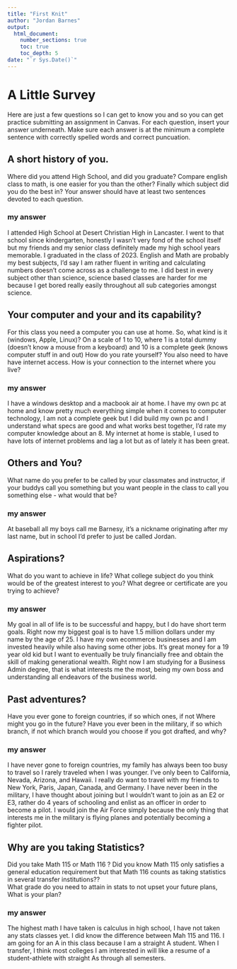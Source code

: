 ```yaml
---
title: "First Knit"
author: "Jordan Barnes"
output: 
  html_document:
    number_sections: true
    toc: true
    toc_depth: 5
date: "`r Sys.Date()`"   
---
```


# A Little Survey

Here are just a few questions so I can get to know you and so you can get practice submitting an assignment in Canvas.  For each question, insert your answer underneath. Make sure each answer is at the minimum a complete sentence with correctly spelled words and correct puncuation. 

## A short history of you.  
Where did you attend High School, and did you graduate? Compare english class to math, is one easier for you than the other? Finally which subject did you do the best in? Your answer should have at least two sentences devoted to each question.  
  
### my answer     
I attended High School at Desert Christian High in Lancaster. I went to that school since kindergarten, honestly I wasn't very fond of the school itself but my friends and my senior class definitely made my high school years memorable. I graduated in the class of 2023. English and Math are probably my best subjects, I’d say I am rather fluent in writing and calculating numbers doesn't come across as a challenge to me. I did best in every subject other than science, science based classes are harder for me because I get bored really easily throughout all sub categories amongst science.  

     


## Your computer and your and its capability?  
 For this class  you need a computer you can use at home.  So, what kind is it (windows, Apple, Linux)?  On a scale of 1 to 10, where 1 is a total dummy (doesn't know a mouse from a keyboard) and 10 is a complete geek (knows computer stuff in and out) How do you rate yourself?  You also need to have have internet access. How is your connection to the internet where you live?

### my answer   
I have a windows desktop and a macbook air at home. I have my own pc at home and know pretty much everything simple when it comes to computer technology, I am not a complete geek but I did build my own pc and I understand what specs are good and what works best together, I’d rate my computer knowledge about an 8. My internet at home is stable, I used to have lots of internet problems and lag a lot but as of lately it has been great.   
   

## Others and You?   
What name do you prefer to be called by your classmates and instructor, if your buddys call you something but you want people in the class to call you something else - what would that be? 

### my answer     
At baseball all my boys call me Barnesy, it’s a nickname originating after my last name, but in school I’d prefer to just be called Jordan.  
   
 




## Aspirations?   
What do you want to achieve in life?  What college subject do you think would be of the greatest interest to you? What degree or certificate are you trying to achieve?

### my answer     
My goal in all of life is to be successful and happy, but I do have short term goals. Right now my biggest goal is to have 1.5 million dollars under my name by the age of 25. I have my own ecommerce businesses and I am invested heavily while also having some other jobs. It's great money for a 19 year old kid but I want to eventually be truly financially free and obtain the skill of making generational wealth. Right now I am studying for a Business Admin degree, that is what interests me the most, being my own boss and understanding all endeavors of the business world.  
   
 




## Past adventures?  
Have you ever gone to foreign countries, if so which ones, if not Where might you go in the future?  Have you ever been in the military, if so which branch, if not which branch would you choose if you got drafted, and why?

### my answer     
I have never gone to foreign countries, my family has always been too busy to travel so I rarely traveled when I was younger. I’ve only been to California, Nevada, Arizona, and Hawaii. I really do want to travel with my friends to New York, Paris, Japan, Canada, and Germany. I have never been in the military, I have thought about joining but I wouldn’t want to join as an E2 or E3, rather do 4 years of schooling and enlist as an officer in order to become a pilot. I would join the Air Force simply because the only thing that interests me in the military is flying planes and potentially becoming a fighter pilot.  
   
  




## Why are you taking Statistics?  
Did you take Math 115 or Math 116 ?  Did you know Math 115 only satisfies a general education requirement but that Math 116 counts as taking statistics in several transfer institutions??  
What grade do you need to attain in stats to not upset your future plans, What is your plan?  
 

### my answer
The highest math I have taken is calculus in high school, I have not taken any stats classes yet. I did know the difference between Mah 115 and 116. I am going for an A in this class because I am a straight A student. When I transfer, I think most colleges I am interested in will like a resume of a student-athlete with straight As through all semesters.    
 






  




